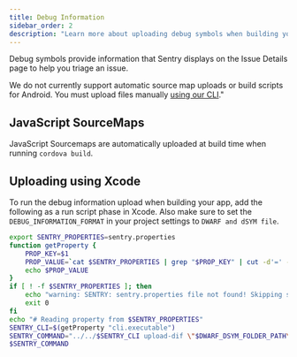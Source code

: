 ```yaml
---
title: Debug Information
sidebar_order: 2
description: "Learn more about uploading debug symbols when building your app."
---
```


Debug symbols provide information that Sentry displays on the Issue Details page to help you triage an issue.

<Note>

We do not currently support automatic source map uploads or build scripts for Android. You must upload files manually [using our CLI](/product/cli/dif/#uploading-files)."

</Note>

## JavaScript SourceMaps

JavaScript Sourcemaps are automatically uploaded at build time when running `cordova build`.

## Uploading using Xcode

To run the debug information upload when building your app, add the following as a run script phase in Xcode. Also make sure to set the `DEBUG_INFORMATION_FORMAT` in your project settings to `DWARF and dSYM file`.

```bash
export SENTRY_PROPERTIES=sentry.properties
function getProperty {
    PROP_KEY=$1
    PROP_VALUE=`cat $SENTRY_PROPERTIES | grep "$PROP_KEY" | cut -d'=' -f2`
    echo $PROP_VALUE
}
if [ ! -f $SENTRY_PROPERTIES ]; then
    echo "warning: SENTRY: sentry.properties file not found! Skipping symbol upload."
    exit 0
fi
echo "# Reading property from $SENTRY_PROPERTIES"
SENTRY_CLI=$(getProperty "cli.executable")
SENTRY_COMMAND="../../$SENTRY_CLI upload-dif \"$DWARF_DSYM_FOLDER_PATH\""
$SENTRY_COMMAND
```

